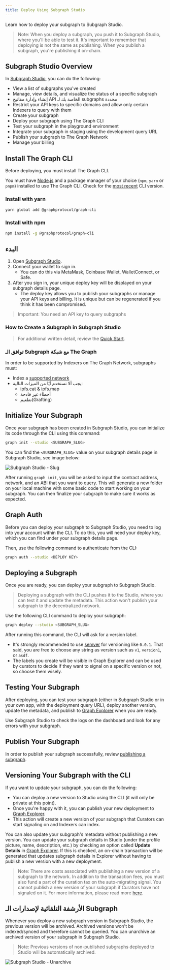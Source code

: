 ```yaml
---
title: Deploy Using Subgraph Studio
---
```


Learn how to deploy your subgraph to Subgraph Studio.

> Note: When you deploy a subgraph, you push it to Subgraph Studio, where you'll be able to test it. It's important to remember that deploying is not the same as publishing. When you publish a subgraph, you're publishing it on-chain.

## Subgraph Studio Overview

In [Subgraph Studio](https://thegraph.com/studio/), you can do the following:

- View a list of subgraphs you've created
- Manage, view details, and visualize the status of a specific subgraph
- إنشاء وإدارة مفاتيح API الخاصة بك لـ subgraphs محددة
- Restrict your API keys to specific domains and allow only certain Indexers to query with them
- Create your subgraph
- Deploy your subgraph using The Graph CLI
- Test your subgraph in the playground environment
- Integrate your subgraph in staging using the development query URL
- Publish your subgraph to The Graph Network
- Manage your billing

## Install The Graph CLI

Before deploying, you must install The Graph CLI.

You must have [Node.js](https://nodejs.org/) and a package manager of your choice (`npm`, `yarn` or `pnpm`) installed to use The Graph CLI. Check for the [most recent](https://github.com/graphprotocol/graph-tooling/releases?q=%40graphprotocol%2Fgraph-cli&expanded=true) CLI version.

### Install with yarn

```bash
yarn global add @graphprotocol/graph-cli
```

### Install with npm

```bash
npm install -g @graphprotocol/graph-cli
```

## البدء

1. Open [Subgraph Studio](https://thegraph.com/studio/).
2. Connect your wallet to sign in.
   - You can do this via MetaMask, Coinbase Wallet, WalletConnect, or Safe.
3. After you sign in, your unique deploy key will be displayed on your subgraph details page.
   - The deploy key allows you to publish your subgraphs or manage your API keys and billing. It is unique but can be regenerated if you think it has been compromised.

> Important: You need an API key to query subgraphs

### How to Create a Subgraph in Subgraph Studio

<VideoEmbed youtube="nGIFuC69bSA" />

> For additional written detail, review the [Quick Start](/quick-start/).

### توافق الـ Subgraph مع شبكة The Graph

In order to be supported by Indexers on The Graph Network, subgraphs must:

- Index a [supported network](/developing/supported-networks)
- يجب ألا تستخدم أيًا من الميزات التالية:
  - ipfs.cat & ipfs.map
  - أخطاء غير فادحة
  - تطعيم(Grafting)

## Initialize Your Subgraph

Once your subgraph has been created in Subgraph Studio, you can initialize its code through the CLI using this command:

```bash
graph init --studio <SUBGRAPH_SLUG>
```

You can find the `<SUBGRAPH_SLUG>` value on your subgraph details page in Subgraph Studio, see image below:

![Subgraph Studio - Slug](/img/doc-subgraph-slug.png)

After running `graph init`, you will be asked to input the contract address, network, and an ABI that you want to query. This will generate a new folder on your local machine with some basic code to start working on your subgraph. You can then finalize your subgraph to make sure it works as expected.

## Graph Auth

Before you can deploy your subgraph to Subgraph Studio, you need to log into your account within the CLI. To do this, you will need your deploy key, which you can find under your subgraph details page.

Then, use the following command to authenticate from the CLI:

```bash
graph auth --studio <DEPLOY KEY>
```

## Deploying a Subgraph

Once you are ready, you can deploy your subgraph to Subgraph Studio.

> Deploying a subgraph with the CLI pushes it to the Studio, where you can test it and update the metadata. This action won't publish your subgraph to the decentralized network.

Use the following CLI command to deploy your subgraph:

```bash
graph deploy --studio <SUBGRAPH_SLUG>
```

After running this command, the CLI will ask for a version label.

- It's strongly recommended to use [semver](https://semver.org/) for versioning like `0.0.1`. That said, you are free to choose any string as version such as `v1`, `version1`, or `asdf`.
- The labels you create will be visible in Graph Explorer and can be used by curators to decide if they want to signal on a specific version or not, so choose them wisely.

## Testing Your Subgraph

After deploying, you can test your subgraph (either in Subgraph Studio or in your own app, with the deployment query URL), deploy another version, update the metadata, and publish to [Graph Explorer](https://thegraph.com/explorer) when you are ready.

Use Subgraph Studio to check the logs on the dashboard and look for any errors with your subgraph.

## Publish Your Subgraph

In order to publish your subgraph successfully, review [publishing a subgraph](/publishing/publishing-a-subgraph/).

## Versioning Your Subgraph with the CLI

If you want to update your subgraph, you can do the following:

- You can deploy a new version to Studio using the CLI (it will only be private at this point).
- Once you're happy with it, you can publish your new deployment to [Graph Explorer](https://thegraph.com/explorer).
- This action will create a new version of your subgraph that Curators can start signaling on and Indexers can index.

You can also update your subgraph's metadata without publishing a new version. You can update your subgraph details in Studio (under the profile picture, name, description, etc.) by checking an option called **Update Details** in [Graph Explorer](https://thegraph.com/explorer). If this is checked, an on-chain transaction will be generated that updates subgraph details in Explorer without having to publish a new version with a new deployment.

> Note: There are costs associated with publishing a new version of a subgraph to the network. In addition to the transaction fees, you must also fund a part of the curation tax on the auto-migrating signal. You cannot publish a new version of your subgraph if Curators have not signaled on it. For more information, please read more [here](/network/curating/).

## الأرشفة التلقائية لإصدارات الـ Subgraph

Whenever you deploy a new subgraph version in Subgraph Studio, the previous version will be archived. Archived versions won't be indexed/synced and therefore cannot be queried. You can unarchive an archived version of your subgraph in Subgraph Studio.

> Note: Previous versions of non-published subgraphs deployed to Studio will be automatically archived.

![Subgraph Studio - Unarchive](/img/Unarchive.png)
